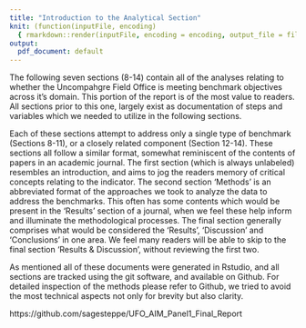 ```yaml
---
title: "Introduction to the Analytical Section"
knit: (function(inputFile, encoding) 
  { rmarkdown::render(inputFile, encoding = encoding, output_file = file.path(dirname(inputFile), 'Section_7.pdf')) })
output:
  pdf_document: default
---
```


\pagenumbering{gobble}
\vspace{-1cm}

The following seven sections (8-14) contain all of the analyses relating to whether the Uncompahgre Field Office is meeting benchmark objectives across it's domain. This portion of the report is of the most value to readers. All sections prior to this one, largely exist as documentation of steps and variables which we needed to utilize in the following sections. 

Each of these sections attempt to address only a single type of benchmark (Sections 8-11), or a closely related component (Section 12-14). These sections all follow a similar format, somewhat reminiscent of the contents of papers in an academic journal. The first section (which is always unlabeled) resembles an introduction, and aims to jog the readers memory of critical concepts relating to the indicator. The second section 'Methods' is an abbreviated format of the approaches we took to analyze the data to address the benchmarks. This often has some contents which would be present in the 'Results' section of a journal, when we feel these help inform and illuminate the methodological processes. The final section generally comprises what would be considered the 'Results', 'Discussion' and 'Conclusions' in one area. We feel many readers will be able to skip to the final section 'Results & Discussion', without reviewing the first two. 

As mentioned all of these documents were generated in Rstudio, and all sections are tracked using the git software, and available on Github. For detailed inspection of the methods please refer to Github, we tried to avoid the most technical aspects not only for brevity but also clarity. 

https://github.com/sagesteppe/UFO_AIM_Panel1_Final_Report